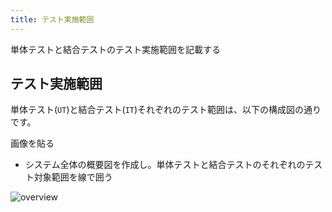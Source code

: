 ```yaml
---
title: テスト実施範囲
---
```


単体テストと結合テストのテスト実施範囲を記載する

## テスト実施範囲

単体テスト(`UT`)と結合テスト(`IT`)それぞれのテスト範囲は、以下の構成図の通りです。

画像を貼る

- システム全体の概要図を作成し。単体テストと結合テストのそれぞれのテスト対象範囲を線で囲う

![overview](./img/app-diagram.png)
